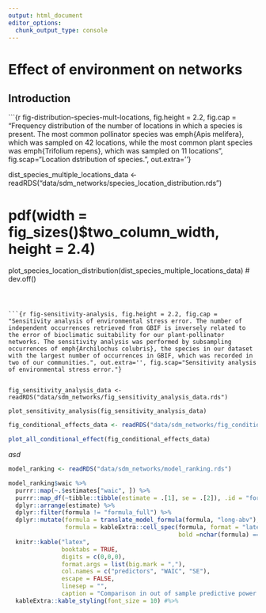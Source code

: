 ```yaml
---
output: html_document
editor_options: 
  chunk_output_type: console
---
```

# Effect of environment on networks {#sdm-networks}

\begin{flushright}{\slshape
    Stare at the world, \\
    not at your model.} \\ \medskip
    --- \textcite{kling_practitioners_2007}
\end{flushright}


## Introduction

```{r fig-distribution-species-mult-locations, fig.height = 2.2, fig.cap = "Frequency distribution of the number of locations in which a species is present. The most common pollinator species was emph{Apis melifera}, which was sampled on 42 locations, while the most common plant species was emph{Trifolium repens}, which was sampled on 11 locations", fig.scap="Location dstribution of species.", out.extra=''}

dist_species_multiple_locations_data <- readRDS("data/sdm_networks/species_location_distribution.rds")

# pdf(width = fig_sizes()$two_column_width, height = 2.4)
plot_species_location_distribution(dist_species_multiple_locations_data)
# dev.off()
```



```{r fig-sensitivity-analysis, fig.height = 2.2, fig.cap = "Sensitivity analysis of environmental stress error. The number of independent occurrences retrieved from GBIF is inversely related to the error of bioclimatic suitability for our plant-pollinator networks. The sensitivity analysis was performed by subsampling occurrences of emph{Archilochus colubris}, the species in our dataset with the largest number of occurrences in GBIF, which was recorded in two of our communities.", out.extra='', fig.scap="Sensitivity analysis of environmental stress error."}


fig_sensitivity_analysis_data <- readRDS("data/sdm_networks/fig_sensitivity_analysis_data.rds")

plot_sensitivity_analysis(fig_sensitivity_analysis_data)
```


```r

fig_conditional_effects_data <- readRDS("data/sdm_networks/fig_conditional_effects_data.rds")

plot_all_conditional_effect(fig_conditional_effects_data)
```

*asd*

```r
model_ranking <- readRDS("data/sdm_networks/model_ranking.rds")

model_ranking$waic %>%
  purrr::map(~.$estimates["waic", ]) %>% 
  purrr::map_df(~tibble::tibble(estimate = .[1], se = .[2]), .id = "formula") %>%
  dplyr::arrange(estimate) %>%
  dplyr::filter(formula != "formula_full") %>%
  dplyr::mutate(formula = translate_model_formula(formula, "long-abv"), 
                formula = kableExtra::cell_spec(formula, format = "latex", 
                                                bold =nchar(formula) == max(nchar(formula)))) %>% 
  knitr::kable("latex", 
               booktabs = TRUE, 
               digits = c(0,0,0), 
               format.args = list(big.mark = ","), 
               col.names = c("predictors", "WAIC", "SE"),
               escape = FALSE,
               linesep = "",
               caption = "Comparison in out of sample predictive power of the baseline model (bold) and their alternatives. We rank models by their expected log predictive density based on their Wanatabe-Akaike information criterion (WAIC).") %>%
  kableExtra::kable_styling(font_size = 10) #%>%
```